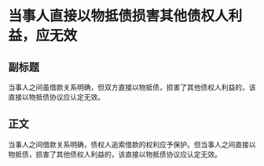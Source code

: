 # 当事人直接以物抵债损害其他债权人利益，应无效
## 副标题
当事人之间虽借款关系明确，但双方直接以物抵债，损害了其他债权人利益的，该直接以物抵债协议应认定无效。
## 正文
当事人之间借款关系明确，债权人追索借款的权利应予保护。但当事人之间直接以物抵债，损害了其他债权人利益的，该直接以物抵债协议应认定无效。
